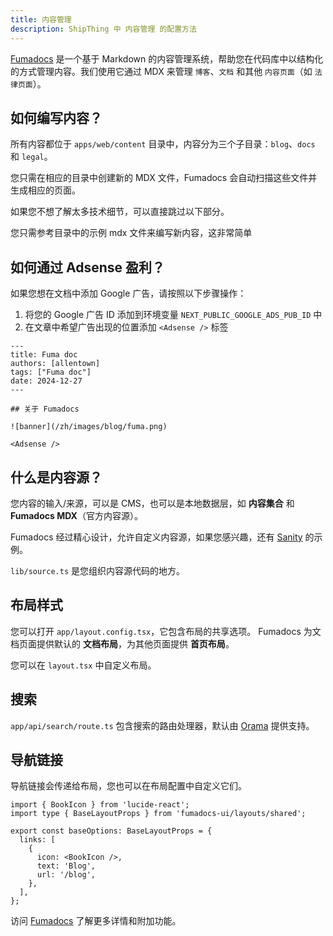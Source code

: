 ```yaml
---
title: 内容管理
description: ShipThing 中 内容管理 的配置方法
---
```


[Fumadocs](https://fumadocs.com/) 是一个基于 Markdown 的内容管理系统，帮助您在代码库中以结构化的方式管理内容。我们使用它通过 MDX 来管理 `博客`、`文档` 和其他 `内容页面`（如 `法律页面`）。

## 如何编写内容？

所有内容都位于 `apps/web/content` 目录中，内容分为三个子目录：`blog`、`docs` 和 `legal`。

您只需在相应的目录中创建新的 MDX 文件，Fumadocs 会自动扫描这些文件并生成相应的页面。

<Tip>
如果您不想了解太多技术细节，可以直接跳过以下部分。

您只需参考目录中的示例 mdx 文件来编写新内容，这非常简单
</Tip>

## 如何通过 Adsense 盈利？

如果您想在文档中添加 Google 广告，请按照以下步骤操作：

1. 将您的 Google 广告 ID 添加到环境变量 `NEXT_PUBLIC_GOOGLE_ADS_PUB_ID` 中
2. 在文章中希望广告出现的位置添加 `<Adsense />` 标签

```mdx fuma.mdx
---
title: Fuma doc
authors: [allentown]
tags: ["Fuma doc"]
date: 2024-12-27
---

## 关于 Fumadocs

![banner](/zh/images/blog/fuma.png)

<Adsense />

```


## 什么是内容源？

您内容的输入/来源，可以是 CMS，也可以是本地数据层，如 **内容集合** 和 **Fumadocs MDX**（官方内容源）。

Fumadocs 经过精心设计，允许自定义内容源，如果您感兴趣，还有 [Sanity](https://github.com/fuma-nama/fumadocs-sanity) 的示例。

<Note>`lib/source.ts` 是您组织内容源代码的地方。</Note>

## 布局样式

您可以打开 `app/layout.config.tsx`，它包含布局的共享选项。
Fumadocs 为文档页面提供默认的 **文档布局**，为其他页面提供 **首页布局**。

您可以在 `layout.tsx` 中自定义布局。

## 搜索

`app/api/search/route.ts` 包含搜索的路由处理器，默认由 [Orama](https://orama.com) 提供支持。

## 导航链接

导航链接会传递给布局，您也可以在布局配置中自定义它们。

```tsx app/layout.config.tsx
import { BookIcon } from 'lucide-react';
import type { BaseLayoutProps } from 'fumadocs-ui/layouts/shared';
 
export const baseOptions: BaseLayoutProps = {
  links: [
    {
      icon: <BookIcon />,
      text: 'Blog',
      url: '/blog',
    },
  ],
};
```

访问 [Fumadocs](https://fumadocs.vercel.app/docs/ui) 了解更多详情和附加功能。